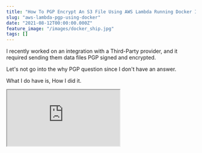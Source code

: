 ```yaml
---
title: "How To PGP Encrypt An S3 File Using AWS Lambda Running Docker Images"
slug: "aws-lambda-pgp-using-docker"
date: "2021-08-12T00:00:00.000Z"
feature_image: "/images/docker_ship.jpg"
tags: []
---
```


I recently worked on an integration with a Third-Party provider, and it required sending them data files PGP signed and encrypted.

Let's not go into the why PGP question since I don't have an answer.

What I do have is, How I did it.

<iframe src="https://www.youtube.com/embed/WuKbZATHzVE" />

My team is primarily on AWS Serverless, running everything on Lambda, and wanted to run this PGP Encrypt/Sign job there.

There are a lot of libraries out there for PGP encryption ([PgpCore](https://github.com/mattosaurus/PgpCore), [OpenPGP.js](https://github.com/openpgpjs/openpgpjs) etc.). However, these did not integrate with this third-party provider. Their decryption software seems to work only with the files encrypted using [GnuPG](https://gnupg.org/download/).

It meant more work since we had to run a command-line tool to encrypt and sign a file.

I couldn't get the command-line tool to run on the default language runtimes available (.NET, Node.js), I decided to use Docker and run custom code within that to get this done.

So here's how you can encrypt/sign a file in Amazon S3 using the command-line gpg tool running on AWS Lambda within a Docker Container. I use .NET as my programming language, but I am sure this is very similar to any other programming language.

Setting up PGP
--------------

Before we go any further, let's first understand how PGP works and how to Sign and Encrypt

> [\*Pretty Good Privacy (PGP)](https://en.wikipedia.org/wiki/Pretty_Good_Privacy) is an encryption program that provides cryptographic privacy and authentication for data communication\*

PGP works with a Private/Public key pair. Data sent can either be signed or encrypted or both.

When signing, the Private key of the Sender is used, which can later be verified using the public key of the Sender at the Recipient side.

For encrypting the data, the Sender uses the Recipients Public Key, which can then be decrypted using the Recipient's Private key once they receive it.

To see this in action, first install the [GnuPG tool from here](https://gnupg.org/download/). If you are on Linux or use the [Windows Subsystem for Linux](https://docs.microsoft.com/en-us/windows/wsl/install-win10), you would most likely have this already installed.

![PGP command line help information](/images/gpg_help.jpg)

Type in gpg -h to get details and help on how to use the tool.

To get started using the tool, we need two certificates - for Sender and Recipient.

In a real-world scenario, we will only have access to the other party's public key (Sender or Recipient).

To generate keys, we can use the `gpg --full-gen-key` command, which will ask few more details to create the certificate. You can also save all the options to a file and pass that as an argument using the `--batch` flag.

    gpg --full-gen-key
    
    OR 
    
    gpg --batch --full-gen-key Sender # Certificate parameters in the file named Sender
    gpg --batch --full-gen-key Recipient # Certificate parameters in the file named Recipient
    

Here's an example of a file with all the arguments. This is for the `Sender`; you can create one for the Recipient.

    # Sender file
    %echo Generating a basic OpenPGP key
    Key-Type: RSA
    Key-Length: 2048
    Subkey-Type: RSA
    Subkey-Length: 2048
    Name-Real: Sender
    Name-Comment: Sender
    Name-Email: sender@email.com
    Expire-Date: 1y
    Passphrase: sender_password
    # Do a commit here, so that we can later print "done" :-)
    %commit
    %echo done
    

The certificates can be exported into private and public key files using the `export` command. You can use this command if you want to share the public key file with the other party.

The below commands exports the Sender certificate. Do the same for the Recipient certificates.

    Export Key
    gpg --output sender_public.pgp --armor --export sender@email.com
    // Will prompt for paraphrase
    gpg --output sender_private.pgp --armor --export-secret-key sender@email.com 
    

To encrypt and sign a plain text file, use the below command, which specifies the Recipient and the sender details, as shown below. It will prompt for the Sender's private key Passphrase (if you haven't noticed, is there in the Sender file we created above, which must be securely stored).

    # Encrypt and Sign
    gpg --recipient recipient --encrypt --sign --local-user sender --armor PlainFile.txt
    

By default, the above command creates a file with the same name as the input appended with `.asc` in the end. You can override this if you want.

To decrypt and verify this on the Recipient side, we can use the below command. Since the Recipient certificates are present in my gpg keyring (since I created them on my computer), it automatically picks up the correct certificate.

You can also see the signature public key details in the output below, which verifies the message is not tampered.

    gpg --output TestFile.decrypt.txt --decrypt TestFile.txt.asc
    

![gpg decrypt output with signature verification](/images/gpg_decrypt.jpg)

PGP From .NET Core
------------------

The [Process](https://docs.microsoft.com/en-us/dotnet/api/system.diagnostics.process?view=net-5.0) class in .NET Core provides access to local and remote processes. It enables you to start and stop local system processes.

It applies to PGP command-line tool as well. Using the below code, I can run the gpg tool with any provided arguments.

The `--homedir` is by default set to _'/tmp_' directory. This is because when running this from within an AWS Lambda Docker image (which we will shortly), this is the only directory [where we have write access.](https://docs.aws.amazon.com/lambda/latest/dg/images-create.html#images-reqs)

    private const string Root = "/tmp";
    
    private async Task RunGpgExternalProcess(string arguments)
    {
        using (System.Diagnostics.Process proc = new System.Diagnostics.Process())
        {
            string result = "";
            proc.StartInfo.FileName = "gpg";
            proc.StartInfo.Arguments = $"--homedir \"{Root}/\" {arguments}";
            proc.StartInfo.UseShellExecute = false;
            proc.StartInfo.RedirectStandardOutput = true;
            proc.StartInfo.RedirectStandardError = true;
            proc.Start();
            result += await proc.StandardOutput.ReadToEndAsync();
            result += await proc.StandardError.ReadToEndAsync();
            proc.WaitForExit();
            logger.LogInformation($"GPG External Process - {result}");
        }
    }
    

### Setting up Certificates

To run the pgp, we first need to import the certificates into the environment on which we are running it. In this case, we need to import it into the lambda container where our function will be running.

For demo purposes, I have added the below configuration settings to `appsettings.json`. To store this securely, you can move it to [AWS Parameter Store](https://docs.aws.amazon.com/systems-manager/latest/userguide/systems-manager-parameter-store.html) and [use it from there](https://aws.amazon.com/blogs/developer/net-core-configuration-provider-for-aws-systems-manager/).

    "PgpSettings": {
      "SenderUserId": "Sender",
      "RecipientUserId": "Recipient",
      "RecipientPublicKey": "<base64 encoded recipient public key>",
      "SenderPrivateKey": "<base64 encoded sender private key>",
      "SenderPassphrase": "sender_password"
    }
    

To import the certificates into the gpg keyring, we first need to make it available on the local disk.

The `SaveCertsToDisk` function decodes the base64 encoded string and writes it into the `*/tmp*' folder. The` ImportCertificatesIntoPgp\` uses the PGP CLI via the External process command and imports the file into the keyring. To import the private key, we specify the Passphrase as well.

Note in this case, I am only importing the Sender's private key (for signing) and the Recipients Public Key (for encrypting). This is very similar to how it will be in a real-world Sender application.

    private readonly string RecipientPublicKeyFile = $"{Root}/RecipientPublicKey.pgp";
    private readonly string SenderPrivateKeyFile = $"{Root}/PrivateKey.pgp";
    private readonly string OriginalFile = $"{Root}/Original.csv";
    private readonly string OutputFileName = $"{Root}/PGP.csv";
    
    private async Task SaveCertsToDisk()
    {
        logger.LogInformation("Saving GPG Certificates Locally");
        string recipientPublicKey = PgpSettings.RecipientPublicKey.Base64Decode();
        string senderPrivateKey = PgpSettings.SenderPrivateKey.Base64Decode();
        await System.IO.File.WriteAllTextAsync(RecipientPublicKeyFile, recipientPublicKey);
        await System.IO.File.WriteAllTextAsync(SenderPrivateKeyFile, senderPrivateKey);
        logger.LogInformation("Saved GPG Certificates Locally");
    }
    
    private async Task ImportCertificatesIntoPgp()
    {
        logger.LogInformation("Importing Certificates into pgp keyring");
        string passphrase = PgpSettings.SenderPassphrase;
        await RunGpgExternalProcess( // Import Private Key into Key Ring
            $"--passphrase \"{passphrase}\" --import {SenderPrivateKeyFile}");
        await RunGpgExternalProcess( // Import Public Key into Key Ring
            $"--import {RecipientPublicKeyFile}"); 
        logger.LogInformation("Imported Certificates into pgp keyring");
    }
    

### Encrypt And Sign

Let's put this all together. The `Convert` function takes in the un-encrypted file content as `byte[]` and passes it to the `PgpEncryptAndSign` function.

The code below writes the content into a local file (again inside the _/tmp_ folder) to make the file locally available.

With all the certificates imported into the gpg keyring, we can now use the `--encrypt` and `--sign` method to encrypt the original file. It returns the encrypted content as `byte[]`.

    public async Task<byte[]> Convert(byte[] fileContent)
    {
        await SaveCertsToDisk();
        await ImportCertificatesIntoPgp();
        return await PgpEncryptAndSign(fileContent);
    }
    
    private async Task<byte[]> PgpEncryptAndSign(byte[] fileContent)
    {
        logger.LogInformation("Starting PGP EncryptAndSign File Contents");
        var senderUserId = PgpSettings.SenderUserId;
        var recipientUserId = PgpSettings.RecipientUserId;
        var passphrase = PgpSettings.SenderPassphrase;
        await System.IO.File.WriteAllBytesAsync(OriginalFile, fileContent);
        await RunGpgExternalProcess(
            $"--no-tty --trust-model always --batch --passphrase {passphrase} --recipient {recipientUserId} --encrypt --sign --local-user {senderUserId} --armor -o {OutputFileName} {OriginalFile}");
        return await System.IO.File.ReadAllBytesAsync(OutputFileName);
    }
    

### Function Handler

I used the Visual Studio Toolkit to create the AWS Lambda project and selected the Simple S3 Function Blueprint template. It sets up a basic template to react to S3 events.

[

AWS Lambda For The .NET Developer: How To Easily Get Started

Learn how to get started with AWS Lambda with .NET Core by building out a simple function and deploying to AWS. We will also see how to set up local development environment using the AWS Toolkit.

![](/images/favicon.ico)Rahul NathRahul Pulikkot Nath

![](/images/aws_lambda.jpg)

](__GHOST_URL__/blog/aws-lambda-net-core)

The `FunctionHandler` method handles `S3Event`, raised based on the events that we listen to on the Lambda (will be set up later when we deploy to Lambda). We first read the file's contents, encrypt it using PGP and upload it back into an S3 bucket (conventionally named with an _'-encrypted_' at the end).

    public async Task FunctionHandler(S3Event evnt, ILambdaContext context)
    {
        var s3Event = evnt.Records?[0].S3;
        if (s3Event == null) return;
        var bucketName = s3Event.Bucket.Name;
        var fileName = s3Event.Object.Key;
        try
        {
            Console.WriteLine($"New File {bucketName} {fileName}");
            var byteContent = await ReadFileContent(bucketName, fileName);
            var encryptedFileContents = await cryptoService.Convert(byteContent);
            await SaveEncryptedFile(
                            $"{bucketName}-encrypted", fileName, encryptedFileContents);
            Console.WriteLine("File Successfully encrypted and saved");
        }
        catch (Exception e)
        {
           // Log and handle
        }
    }
    

Setting up Docker Image
-----------------------

To create a Docker image, we can use the [base image available from Amazon for .NET Lambda functions](https://docs.aws.amazon.com/lambda/latest/dg/csharp-image.html). The high-level steps to create a package are [available here](https://docs.aws.amazon.com/lambda/latest/dg/images-create.html#images-create-from-base) for reference.

The below _Dockerfile_ uses the base image from the public ECR repository, builds and publishes our project, and packages the assemblies into the `/var/task` folder within the docker image.

The `CMD` instructs the details to the `FunctionHandler` and is the entry point for our Lambda Function.

    FROM public.ecr.aws/lambda/dotnet:core3.1 AS base  
      
    FROM mcr.microsoft.com/dotnet/sdk:3.1 as build  
    WORKDIR /src  
    COPY ["AWSLambdaS3.csproj", "base/"]  
    RUN dotnet restore "base/AWSLambdaS3.csproj"  
      
    WORKDIR "/src"  
    COPY . .  
    RUN dotnet build "AWSLambdaS3.csproj" --configuration Release --output /app/build  
      
    FROM build AS publish  
    RUN dotnet publish "AWSLambdaS3.csproj" \  
                --configuration Release \
                --framework netcoreapp3.1 \
                --self-contained false \   
                --output /app/publish
      
    FROM base AS final  
    WORKDIR /var/task  
    COPY --from=publish /app/publish .  
    CMD ["AWSLambdaS3::AWSLambdaS3.Function::FunctionHandler"]
    

Packaging & Publishing - Manually
---------------------------------

### Publish To ECR

AWS Lambda uses docker images from ECR.

_Amazon Elastic Container Registry ([Amazon ECR](https://aws.amazon.com/ecr/)) is a fully managed container registry that makes it easy to store, manage, share, and deploy your container images and artifacts anywhere._

Head over to your AWS console (or use the AWS CLI) to create a new repository. The Lambda function and the ECR registry repository must be under the same account.

Below I have created '_rahulpnath-test_' repository, with all the default options selected on create.

![Publish Docker images to AWS ECR](/images/aws_lambda_docker_ecr.jpg)

To upload images to this repository, click the '_View push commands_' button to see the commands.

It logs into our private ECR repository using the AWS CLI, and then builds, tags, and pushes the image to the repository.

You can find more details about it [here](https://docs.aws.amazon.com/AmazonECR/latest/userguide/getting-started-cli.html).

    aws ecr get-login-password --region ap-southeast-2 | docker login --username AWS --password-stdin 189107071895.dkr.ecr.ap-southeast-2.amazonaws.com
    docker build -t rahulpnath-test .
    docker tag rahulpnath-test:latest 189107071895.dkr.ecr.ap-southeast-2.amazonaws.com/rahulpnath-test:latest
    docker push 189107071895.dkr.ecr.ap-southeast-2.amazonaws.com/rahulpnath-test:latest
    

If you get an _ERROR \[internal\] load metadata for public.ecr.aws/lambda/dotnet:core3.1, with a 40 Forbidden,_ you have to [login to the public repository](https://docs.aws.amazon.com/AmazonECR/latest/public/public-registries.html#public-registry-auth) as well.

    aws ecr-public get-login-password --region us-east-1 | docker login --username AWS --password-stdin public.ecr.aws
    

Once all the above steps are done, you can see there is a new image in the repository that we just created.

![Latest Docker image published to AWS ECR](/images/aws_lambda_docker_ecr_image.jpg)

Publish To Lambda
-----------------

Finally, let's publish the Lambda.

Under the AWS Lambda section in the web console, click the Create Function and choose the 'Container Image' option.

Give the function a name and select the Container image using the 'Browse Images' button. For now, let's leave all the other options as default and click 'Create function'.

![Create new AWS Lambda function using Container Image](/images/aws_lambda_container_image.jpg)

We need two S3 buckets, that we can create the S3 section under the same account/region. The bucket name follows the convention (one ends with '-encrypted') and has all the default options set.

![AWS S3 containers to upload files](/images/aws_lambda_docker_s3.jpg)

### Setup IAM Permissions and Lambda Trigger

We need to give the AWS Lambda access to read from the S3 buckets and set a trigger to run the lambda function any time a new file is uploaded to the _PGP-docker_ S3 bucket.

Under '_Configuration → Permissions_', we can update the IAM Execution role to give the relevant permissions to read and update S3 buckets.

Clicking the role name (_lambda-PGP-docker-role-lmz5g2g0_ link in the below example), takes you to the IAM Management Console, where these can be modified.

![AWS Lambda Permissions configuration](/images/aws_lambda_permissions.jpg)

We will '_Add Inline Policy_', using the button under the permissions tab in IAM Console for this example. It brings up the below page, where we can select the S3 service and specify the permissions required.

In our example, we need to Get and Put a file from S3, so I have added GetObject and PutObject permissions. I have also explicitly restricted the access to the specific 2 S3 resources and all objects inside it (_arn:aws:s3:::pgp-docker/_\* and \*arn:aws:s3:::pgp-docker-encrypted/\*\*)

![Add permissions to Lambda to access specific S3 buckets to read/write](/images/aws_lambda_s3_iam_permissions.jpg)

To trigger the lambda function any time a file is uploaded in the _PGP-docker_ S3 _, 'Add Trigger'_ from the lambda page Configuration → Triggers option.

It gives the below options to again select a trigger source (in this case, S3) and specific the bucket details and type of events that must trigger the lambda function.

Since we want to encrypt the file any time a new one is added to the bucket, I have registered for the PUT event type.

![Set up lambda trigger when a new file is added to S3 bucket](/images/aws_lambda_s3_trigger.jpg)

### Lambda Timeout

While putting this post together, I wasted over 2 hours because of this one tiny setting.

By default, a new lambda created has a timeout of 3 seconds. This is small, and most likely, our lambda function here will timeout.  I did not notice the timeout message in the CloudWatch logs and spent hours debugging the issue.

So make sure to update this to a larger value so that we have enough time to read, PGP encrypts and uploads back the file to S3.

We can update the timeout under _Configuration → General Configuration_

![AWS Lambda default timeout of 3 sec. Make sure to update to the required value.](/images/aws_labda_timeout.jpg)

Packaging & Publishing - Visual Studio
--------------------------------------

With AWS Toolkit installed, you can skip most of the above steps and directly publish from Visual Studio. Right-click on the Lambda function project and choose the 'Publish to AWS Lambda...' option.

Choose Package Type to 'Image' to indicate Lambda function is to be deployed a Docker Image.

Provide the details from the ECR Repository and image tag.

![Publish AWS Lambda Docker container image from Visual Studio AWS Toolkit](/images/aws_lambda_docker_publish_visual_studio.jpg)

In the following dialog, select the appropriate IAM Role (below I have selected AWSLambdaExecute, which gives access to read/write from S3 buckets). Note the timeout, in this case, is automatically set to 120 seconds.

![Publish AWS Lambda Docker container image advanced settings from Visual Studio AWS Toolkit](/images/aws_lambda_docker_publish_visual_studio_advanced_settings.jpg)

Hitting Upload will trigger a docker build (using the Dockerfile in the repository), push it up to ECR, and use the new image to set up the lambda function. All of this is done by Visual Studio for us.

Once done, we need to set up the right triggers for the function (as we did in the manual step).

In a real-world application, I would set up a build-deploy pipeline instead of Manual or deploy from VS. But that is a topic for another blog post.

With all that setup, it's time to upload our first file to the S3 bucket.  Since the Lambda is set to trigger on a PUT, it will automatically invoke our lambda function, run using the docker image from ECR and upload the file to the second S3 bucket.

Any changes made to the docker image must be built and pushed to the ECR as a new image. You can then _Deploy new image_ from  \*\*the lambda function.

I hope this helps you set up PGP encryption of a file from an S3 bucket using Lambda and a Docker image.

You can find the full [source code here](https://github.com/rahulpnath/Blog/tree/master/AWSLambdaPGPDocker).

**References:**

*   [Deploy .NET Lambda Functions As Containers](https://www.c-sharpcorner.com/article/deploy-net-lambda-functions-as-containers/)
*   [.NET 5 AWS Lambda Support with Container Images](https://aws.amazon.com/blogs/developer/net-5-aws-lambda-support-with-container-images/)

Photo by [Ian Taylor](https://unsplash.com/@carrier_lost?utm_source=unsplash&utm_medium=referral&utm_content=creditCopyText) on [Unsplash](https://unsplash.com/s/photos/docker?utm_source=unsplash&utm_medium=referral&utm_content=creditCopyText)